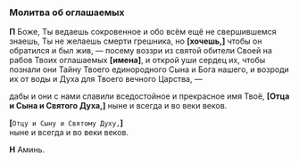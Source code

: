 <span id="oglashaemie" />

### Молитва об оглашаемых

**П** Боже, Ты ведаешь сокровенное и обо всём ещё не свершившемся знаешь, Ты не желаешь смерти грешника, но **[**хочешь,**]** чтобы он обратился и был жив, — посему воззри из святой обители Своей на рабов Твоих оглашаемых **[имена]**, и открой уши сердец их, чтобы познали они Тайну Твоего единородного Сына и Бога нашего, и возроди их от воды и Духа для Твоего вечного Царства, —

дабы и они с нами славили вседостойное и прекрасное имя Твоё, **[**Отца и Сына и Святого Духа,**]** ныне и всегда и во веки веков.

**[**`Отцу и Сыну и Святому Духу,`**]**  
ныне и всегда и во веки веков.

**Н** Аминь.

